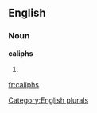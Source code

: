 
==English==

===Noun===
'''caliphs'''

# {{plural of|[[caliph]]}}

[[Category:English plurals]]

[[fr:caliphs]]